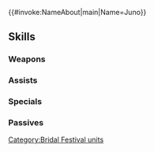 {{#invoke:NameAbout|main|Name=Juno}}{{HeroPage Tabs}}
{{Hero Infobox
|Name=Juno
|Title=Soaring Bride
|WeaponType=Blue Tome
|MoveType=Flying
|Origin=Fire Emblem: The Binding Blade
|Gender=Female
|actorEN=Suzie Yeung
|actorJP=田中敦子
|artist=鳴瀬うろこ
|additionDate=May 20, 2021
|releaseDate=May 20, 2021
|cv1=5
|cv2=700400
|TagID=花嫁ユーノ
|InternalID=661
|Properties=special
|description=A retired pegasus knight and older sister of Thea and Shanna. Joining the bridal festival alongside her husband, Zelot. Appears in Fire Emblem: The Binding Blade.
}}
{{Stats Page
|Lv1HP=19|Lv1ATK=8|Lv1SPD=8|Lv1DEF=5|Lv1RES=7
|GRHP=45|GRATK=65|GRSPD=70|GRDEF=40|GRRES=45
}}
==Skills==
===Weapons===
{{Weapons Table
|weapon1=Thunder
|weapon1Default=1
|weapon1Unlock=1
|weapon2=Elthunder
|weapon2Default=2
|weapon2Unlock=2
|weapon3=Love Bouquet
|weapon3Default=3
|weapon3Unlock=3
|weapon4=Love Bouquet+
|weapon4Default=5
|weapon4Unlock=5
}}
===Assists===
{{Assists Table
|assist1=Ardent Sacrifice
|assist1Default=4
|assist1Unlock=3
}}
===Specials===
{{Specials Table}}
===Passives===
{{Passives Table
|passiveA1=Atk/Spd Form 1
|passiveA2=Atk/Spd Form 2
|passiveA3=Atk/Spd Form 3
|passiveA1Unlock=3
|passiveA2Unlock=4
|passiveA3Unlock=5
|passiveB1=Aerobatics 1
|passiveB2=Aerobatics 2
|passiveB3=Aerobatics 3
|passiveB1Unlock=1
|passiveB2Unlock=2
|passiveB3Unlock=4
}}
{{Heroes Navbox}}
[[Category:Bridal Festival units]]